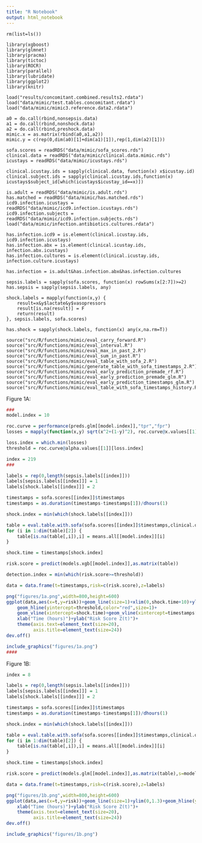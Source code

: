 ```yaml
---
title: "R Notebook"
output: html_notebook
---
```


```r.

rm(list=ls())

library(xgboost)
library(glmnet)
library(pracma)
library(tictoc)
library(ROCR)
library(parallel)
library(lubridate)
library(ggplot2)
library(knitr)

load("results/concomitant.combined.results2.rdata")
load("data/mimic/test.tables.concomitant.rdata")
load("data/mimic/mimic3.reference.data2.rdata")

a0 = do.call(rbind,nonsepsis.data)
a1 = do.call(rbind,nonshock.data)
a2 = do.call(rbind,preshock.data)
mimic.x = as.matrix(rbind(a0,a1,a2))
mimic.y = c(rep(0,dim(a0)[1]+dim(a1)[1]),rep(1,dim(a2)[1]))

sofa.scores = readRDS("data/mimic/sofa_scores.rds")
clinical.data = readRDS("data/mimic/clinical.data.mimic.rds")
icustays = readRDS("data/mimic/icustays.rds")

clinical.icustay.ids = sapply(clinical.data, function(x) x$icustay.id)
clinical.subject.ids = sapply(clinical.icustay.ids,function(x) icustays$subject_id[which(icustays$icustay_id==x)])

is.adult = readRDS("data/mimic/is.adult.rds")
has.matched = readRDS("data/mimic/has.matched.rds")
icd9.infection.icustays = readRDS("data/mimic/icd9.infection.icustays.rds")
icd9.infection.subjects = readRDS("data/mimic/icd9.infection.subjects.rds")
load("data/mimic/infection.antibiotics.cultures.rdata")

has.infection.icd9 = is.element(clinical.icustay.ids, icd9.infection.icustays)
has.infection.abx = is.element(clinical.icustay.ids, infection.abx.icustays)
has.infection.cultures = is.element(clinical.icustay.ids, infection.culture.icustays)

has.infection = is.adult&has.infection.abx&has.infection.cultures

sepsis.labels = sapply(sofa.scores, function(x) rowSums(x[2:7])>=2)
has.sepsis = sapply(sepsis.labels, any)

shock.labels = mapply(function(x,y) {
    result=x&y$lactate&y$vasopressors
    result[is.na(result)] = F
    return(result)
}, sepsis.labels, sofa.scores)

has.shock = sapply(shock.labels, function(x) any(x,na.rm=T))

source("src/R/functions/mimic/eval_carry_forward.R")
source("src/R/functions/mimic/eval_interval.R")
source("src/R/functions/mimic/eval_max_in_past_2.R")
source("src/R/functions/mimic/eval_sum_in_past.R")
source("src/R/functions/mimic/eval_table_with_sofa_2.R")
source("src/R/functions/mimic/generate_table_with_sofa_timestamps_2.R")
source("src/R/functions/mimic/eval_early_prediction_premade_rf.R")
source("src/R/functions/mimic/eval_early_prediction_premade_glm.R")
source("src/R/functions/mimic/eval_early_prediction_timestamps_glm.R")
source("src/R/functions/mimic/eval_table_with_sofa_timestamps_history.R")
```

Figure 1A:
```r

###
model.index = 10

roc.curve = performance(preds.glm[[model.index]],"tpr","fpr")
losses = mapply(function(x,y) sqrt(x^2+(1-y)^2), roc.curve@x.values[[1]], roc.curve@y.values[[1]])

loss.index = which.min(losses)
threshold = roc.curve@alpha.values[[1]][loss.index]

index = 219
###

labels = rep(0,length(sepsis.labels[[index]]))
labels[sepsis.labels[[index]]] = 1
labels[shock.labels[[index]]] = 2

timestamps = sofa.scores[[index]]$timestamps
timestamps = as.duration(timestamps-timestamps[1])/dhours(1)

shock.index = min(which(shock.labels[[index]]))

table = eval.table.with.sofa(sofa.scores[[index]]$timestamps,clinical.data[[index]])
for (i in 1:dim(table)[2]) {
    table[is.na(table[,i]),i] = means.all[[model.index]][i]
}

shock.time = timestamps[shock.index]

risk.score = predict(models.xgb[[model.index]],as.matrix(table))

detection.index = min(which(risk.score>=threshold))

data = data.frame(t=timestamps,risk=c(risk.score),z=labels)

png("figures/1a.png",width=800,height=600)
ggplot(data,aes(x=t,y=risk))+geom_line(size=1)+xlim(0,shock.time+10)+ylim(0,1.3)+
    geom_hline(yintercept=threshold,color="red",size=1)+
    geom_vline(xintercept=shock.time)+geom_vline(xintercept=timestamps[detection.index])+
    xlab("Time (hours)")+ylab("Risk Score Z(t)")+
    theme(axis.text=element_text(size=20),
          axis.title=element_text(size=24))
dev.off()

include_graphics("figures/1a.png")
####
```

Figure 1B:
```r

index = 8

labels = rep(0,length(sepsis.labels[[index]]))
labels[sepsis.labels[[index]]] = 1
labels[shock.labels[[index]]] = 2

timestamps = sofa.scores[[index]]$timestamps
timestamps = as.duration(timestamps-timestamps[1])/dhours(1)

shock.index = min(which(shock.labels[[index]]))

table = eval.table.with.sofa(sofa.scores[[index]]$timestamps,clinical.data[[index]])
for (i in 1:dim(table)[2]) {
    table[is.na(table[,i]),i] = means.all[[model.index]][i]
}

shock.time = timestamps[shock.index]

risk.score = predict(models.glm[[model.index]],as.matrix(table),s=models.glm[[model.index]]$lambda.min)

data = data.frame(t=timestamps,risk=c(risk.score),z=labels)

png("figures/1b.png",width=800,height=600)
ggplot(data,aes(x=t,y=risk))+geom_line(size=1)+ylim(0,1.3)+geom_hline(yintercept=threshold,color="red",size=1)+
    xlab("Time (hours)")+ylab("Risk Score Z(t)")+
    theme(axis.text=element_text(size=20),
          axis.title=element_text(size=24))
dev.off()

include_graphics("figures/1b.png")
```
